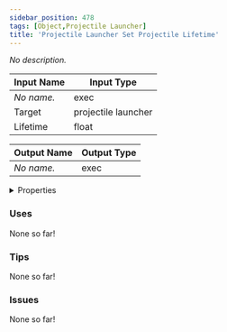 ```yaml
---
sidebar_position: 478
tags: [Object,Projectile Launcher]
title: 'Projectile Launcher Set Projectile Lifetime'
---
```


*No description.*




<EsbSvg />

| Input Name | Input Type |
|-----------|-----------|
| *No name.* | exec |
| Target | projectile launcher |
| Lifetime | float |

| Output Name | Output Type |
|-----------|-----------|
| *No name.* | exec |


<details>
  <summary>Properties</summary>
  <div>
    <div>
    <table>
      <thead>
        <tr>
          <th>Is beta required?</th>
          <th>❌</th>
        </tr>
        <tr>
          <th>Is this chip a trolling risk?</th>
          <th>❌</th>
        </tr>
        <tr>
          <th>Is this chip a role assignment risk?</th>
          <th>❌</th>
        </tr>
        <tr>
          <th>Chip UUID</th>
          <th>b91d3e3d-7c6b-4fba-9505-66c8afd0245d</th>
        </tr>
      </thead>
    </table>
    </div>
  </div>
</details>

### Uses

None so far!

### Tips

None so far!

### Issues

None so far!